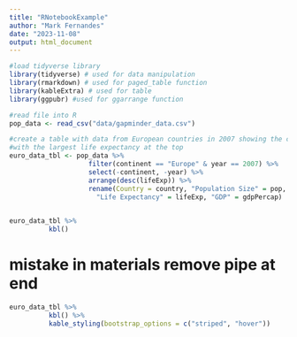 ```yaml
---
title: "RNotebookExample"
author: "Mark Fernandes"
date: "2023-11-08"
output: html_document
---
```


```r
#load tidyverse library
library(tidyverse) # used for data manipulation
library(rmarkdown) # used for paged_table function
library(kableExtra) # used for table
library(ggpubr) #used for ggarrange function 

#read file into R
pop_data <- read_csv("data/gapminder_data.csv")

#create a table with data from European countries in 2007 showing the countries 
#with the largest life expectancy at the top 
euro_data_tbl <- pop_data %>% 
                    filter(continent == "Europe" & year == 2007) %>% 
                    select(-continent, -year) %>% 
                    arrange(desc(lifeExp)) %>% 
                    rename(Country = country, "Population Size" = pop, 
                      "Life Expectancy" = lifeExp, "GDP" = gdpPercap)
    
```

```r
euro_data_tbl %>% 
          kbl()
```
# mistake in materials remove pipe at end
```r
euro_data_tbl %>% 
          kbl() %>%
          kable_styling(bootstrap_options = c("striped", "hover")) 
```